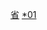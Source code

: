 {{Catnav|頁面分類|...|中国县份|中国各省县份}}
{{Catnav|頁面分類|...|中国各省行政区划|山西行政区划|山西县级行政区}}

[[Category:中国各省县份|省{{PAGENAME}}]]
[[Category:山西县级行政区|*01]]